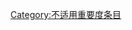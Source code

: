{{catmore1|[[Wikipedia:节日专题|Wikipedia:节日专题]]}}
{{Articles by Importance|topic=节日|project=节日|format=TOC}}
{{emptycat}}

[[Category:不适用重要度条目|Category:不适用重要度条目]]